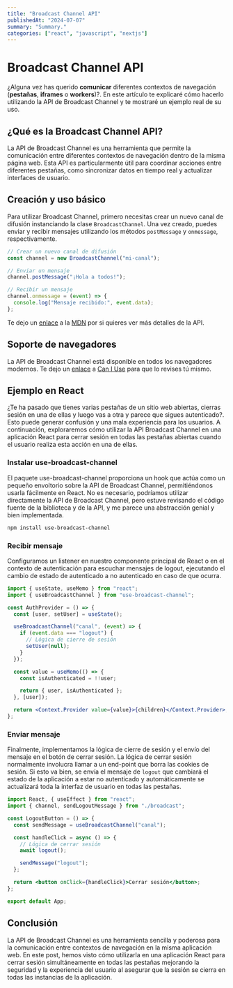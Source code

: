 ```yaml
---
title: "Broadcast Channel API"
publishedAt: "2024-07-07"
summary: "Summary."
categories: ["react", "javascript", "nextjs"]
---
```


# Broadcast Channel API

¿Alguna vez has querido **comunicar** diferentes contextos de navegación (**pestañas**, **iframes** o **workers**)?. En este artículo te explicaré cómo hacerlo utilizando la API de Broadcast Channel y te mostraré un ejemplo real de su uso.

## ¿Qué es la Broadcast Channel API?

La API de Broadcast Channel es una herramienta que permite la comunicación entre diferentes contextos de navegación dentro de la misma página web. Esta API es particularmente útil para coordinar acciones entre diferentes pestañas, como sincronizar datos en tiempo real y actualizar interfaces de usuario.

## Creación y uso básico

Para utilizar Broadcast Channel, primero necesitas crear un nuevo canal de difusión instanciando la clase `BroadcastChannel`. Una vez creado, puedes enviar y recibir mensajes utilizando los métodos `postMessage` y `onmessage`, respectivamente.

```javascript
// Crear un nuevo canal de difusión
const channel = new BroadcastChannel("mi-canal");

// Enviar un mensaje
channel.postMessage("¡Hola a todos!");

// Recibir un mensaje
channel.onmessage = (event) => {
  console.log("Mensaje recibido:", event.data);
};
```

Te dejo un [enlace](https://developer.mozilla.org/en-US/docs/Web/API/Broadcast_Channel_API) a la [MDN](https://developer.mozilla.org/en-US/) por si quieres ver más detalles de la API.

## Soporte de navegadores

La API de Broadcast Channel está disponible en todos los navegadores modernos. Te dejo un [enlace](https://caniuse.com/broadcastchannel) a [Can I Use](https://caniuse.com/) para que lo revises tú mismo.

## Ejemplo en React

¿Te ha pasado que tienes varias pestañas de un sitio web abiertas, cierras sesión en una de ellas y luego vas a otra y parece que sigues autenticado?. Esto puede generar confusión y una mala experiencia para los usuarios. A continuación, exploraremos cómo utilizar la API Broadcast Channel en una aplicación React para cerrar sesión en todas las pestañas abiertas cuando el usuario realiza esta acción en una de ellas.

### Instalar use-broadcast-channel

El paquete use-broadcast-channel proporciona un hook que actúa como un pequeño envoltorio sobre la API de Broadcast Channel, permitiéndonos usarla fácilmente en React. No es necesario, podríamos utilizar directamente la API de Broadcast Channel, pero estuve revisando el código fuente de la biblioteca y de la API, y me parece una abstracción genial y bien implementada.

```bash
npm install use-broadcast-channel
```

### Recibir mensaje

Configuramos un listener en nuestro componente principal de React o en el contexto de autenticación para escuchar mensajes de logout, ejecutando el cambio de estado de autenticado a no autenticado en caso de que ocurra.

```jsx
import { useState, useMemo } from "react";
import { useBroadcastChannel } from "use-broadcast-channel";

const AuthProvider = () => {
  const [user, setUser] = useState();

  useBroadcastChannel("canal", (event) => {
    if (event.data === "logout") {
      // Lógica de cierre de sesión
      setUser(null);
    }
  });

  const value = useMemo(() => {
    const isAuthenticated = !!user;

    return { user, isAuthenticated };
  }, [user]);

  return <Context.Provider value={value}>{children}</Context.Provider>;
};
```

### Enviar mensaje

Finalmente, implementamos la lógica de cierre de sesión y el envío del mensaje en el botón de cerrar sesión. La lógica de cerrar sesión normalmente involucra llamar a un end-point que borra las cookies de sesión. Si esto va bien, se envía el mensaje de `logout` que cambiará el estado de la aplicación a estar no autenticado y automáticamente se actualizará toda la interfaz de usuario en todas las pestañas.

```jsx
import React, { useEffect } from "react";
import { channel, sendLogoutMessage } from "./broadcast";

const LogoutButton = () => {
  const sendMessage = useBroadcastChannel("canal");

  const handleClick = async () => {
    // Lógica de cerrar sesión
    await logout();

    sendMessage("logout");
  };

  return <button onClick={handleClick}>Cerrar sesión</button>;
};

export default App;
```

## Conclusión

La API de Broadcast Channel es una herramienta sencilla y poderosa para la comunicación entre contextos de navegación en la misma aplicación web. En este post, hemos visto cómo utilizarla en una aplicación React para cerrar sesión simultáneamente en todas las pestañas mejorando la seguridad y la experiencia del usuario al asegurar que la sesión se cierra en todas las instancias de la aplicación.
